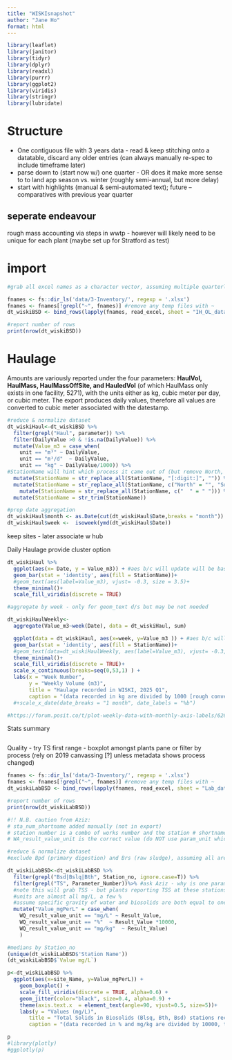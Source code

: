 ---
title: "WISKIsnapshot"
author: "Jane Ho"
format: html
---

```{r, echo = FALSE, warning = FALSE, message = FALSE}
library(leaflet)
library(janitor)
library(tidyr)
library(dplyr)
library(readxl)
library(purrr)
library(ggplot2)
library(viridis)
library(stringr)
library(lubridate)
```

# Structure
- One contiguous file with 3 years data - read & keep stitching onto a datatable, discard any older entries (can always manually re-spec to include timeframe later)
- parse down to (start now w/) one quarter - OR does it make more sense to to land app season vs. winter (roughly semi-annual, but more delay)
- start with highlights (manual & semi-automated text); future -- comparatives with previous year quarter

## seperate endeavour
rough mass accounting via steps in wwtp - however will likely need to be unique for each plant (maybe set up for Stratford as test)

# import
```{r}
#grab all excel names as a character vector, assuming multiple quarterly files will be available.  may need more precision if non wiski files are stored

fnames <- fs::dir_ls('data/3-Inventory/', regexp = '.xlsx')
fnames <- fnames[!grepl("~", fnames)] #remove any temp files with ~
dt_wiskiBSD <- bind_rows(lapply(fnames, read_excel, sheet = "IH_OL_data", col_names = TRUE, trim_ws=TRUE))

#report number of rows
print(nrow(dt_wiskiBSD))
```


# Haulage
Amounts are variously reported under the four parameters: **HaulVol, HaulMass, HaulMassOffSite, and HauledVol** (of which HaulMass only exists in one facility, 5271), with the units either as kg, cubic meter per day, or cubic meter.  The export produces daily values, therefore all values are converted to cubic meter associated with the datestamp.

```{r}
#reduce & normalize dataset
dt_wiskiHaul<-dt_wiskiBSD %>%
  filter(grepl("Haul", parameter)) %>% 
  filter(DailyValue >0 & !is.na(DailyValue)) %>% 
  mutate(Value_m3 = case_when(
    unit == "m³" ~ DailyValue,
    unit == "m³/d"  ~ DailyValue,
    unit == "kg" ~ DailyValue/1000)) %>% 
#StationName will hint which process it came out of (but remove North, South, numericals, and Quality)
  mutate(StationName = str_replace_all(StationName, "[:digit:]", "")) %>% 
  mutate(StationName = str_replace_all(StationName, c("North" = "", "South" = "", "Quality"= "", "data" = ""))) %>% 
    mutate(StationName = str_replace_all(StationName, c("  " = " "))) %>% 
  mutate(StationName = str_trim(StationName))

#prep date aggregation
dt_wiskiHaul$month <- as.Date(cut(dt_wiskiHaul$Date,breaks = "month"))
dt_wiskiHaul$week <-  isoweek(ymd(dt_wiskiHaul$Date))
```

keep sites - later associate w hub

Daily Haulage
provide cluster option
```{r}
dt_wiskiHaul %>% 
  ggplot(aes(x= Date, y = Value_m3)) + #aes b/c will update will be based on variable
  geom_bar(stat = 'identity', aes(fill = StationName))+
  #geom_text(aes(label=Value_m3), vjust= -0.3, size = 3.5)+
  theme_minimal()+
  scale_fill_viridis(discrete = TRUE)

```

```{r}
#aggregate by week - only for geom_text d/s but may be not needed

dt_wiskiHaulWeekly<-
  aggregate(Value_m3~week(Date), data = dt_wiskiHaul, sum)

```

```{r}
  ggplot(data = dt_wiskiHaul, aes(x=week, y=Value_m3 )) + #aes b/c will update will be based on variable
  geom_bar(stat = 'identity', aes(fill = StationName))+
  #geom_text(data=dt_wiskiHaulWeekly, aes(label=Value_m3), vjust= -0.3, size = 3.5)+
  theme_minimal()+
  scale_fill_viridis(discrete = TRUE)+
  scale_x_continuous(breaks=seq(0,53,1) ) +
  labs(x = "Week Number",
       y = "Weekly Volume (m3)",
       title = "Haulage recorded in WISKI, 2025 Q1",
       caption = "(data recorded in kg are divided by 1000 [rough conversion - majority report in cubic meters]) \n minor StationName changes: removed subpartitions & superfluous: numbers, north/south, 'data', 'quality' ")
  #+scale_x_date(date_breaks = "1 month", date_labels = "%b")

#https://forum.posit.co/t/plot-weekly-data-with-monthly-axis-labels/62631/5
```

Stats summary
```{r}

```




Quality - try TS first
range - boxplot amongst plants
pane or filter by process (rely on 2019 canvassing [?] unless metadata shows process changed)

```{r}

fnames <- fs::dir_ls('data/3-Inventory/', regexp = '.xlsx')
fnames <- fnames[!grepl("~", fnames)] #remove any temp files with ~
dt_wiskiLabBSD <- bind_rows(lapply(fnames, read_excel, sheet = "Lab_data", col_names = TRUE, trim_ws=TRUE))

#report number of rows
print(nrow(dt_wiskiLabBSD))

#!! N.B. caution from Aziz:
# sta_num_shortname added manually (not in export)
# station number is a combo of works number and the station # shortname (latter used by lab to upload)
# WA_result_value_unit is the correct value (do NOT use param_unit which is what gets converted by WISKI)  

#reduce & normalize dataset
#exclude Bpd (primary digestion) and Brs (raw sludge), assuming all are in Bslq*, Bsd*, Bth*

dt_wiskiLabBSD<-dt_wiskiLabBSD %>%
  filter(grepl("Bsd|Bslq|Bth", Station_no, ignore.case=T)) %>% 
  filter(grepl("TS", Parameter_Number))%>% #ask Aziz - why is one parameter and the other Parameter_Number
  #note this will grab TSS - but plants reporting TSS at these stations are reporting v. high, borderline max (20000mg/L) method values, suspect they may be TS - include & call out.  There's also 1 or 2 plants reporting MLSS on these stations...leave for now
  #units are almost all mg/L, a few %
  #assume specific gravity of water and biosolids are both equal to one (holds true only when the solids concentration in the biosolids is low), 1% TS = 10,000mg/L
  mutate("Value_mgPerL" = case_when(
    WQ_result_value_unit == "mg/L" ~ Result_Value,
    WQ_result_value_unit == "%"  ~ Result_Value *10000,
    WQ_result_value_unit == "mg/kg"  ~ Result_Value)
    ) 

```

```{r}
#medians by Station_no
(unique(dt_wiskiLabBSD$'Station Name'))
(dt_wiskiLabBSD$`Value mg/L`)

p<-dt_wiskiLabBSD %>%
  ggplot(aes(x=site_Name, y=Value_mgPerL)) +
    geom_boxplot() +
    scale_fill_viridis(discrete = TRUE, alpha=0.6) +
    geom_jitter(color="black", size=0.4, alpha=0.9) +
    theme(axis.text.x  = element_text(angle=90, vjust=0.5, size=5))+
    labs(y = "Values (mg/L)",
       title = "Total Solids in Biosolids (Blsq, Bth, Bsd) stations recorded in WISKI, 2025 Q1",
       caption = "(data recorded in % and mg/kg are divided by 10000, taken on par, respectively, assuming water density  \n Rockland and Espanola record MLSS at biosolids stations and are excluded \n Plants recording TSS on biosolids are assumed to be equiv. to TS")

p
#library(plotly)
#ggplotly(p)

```


